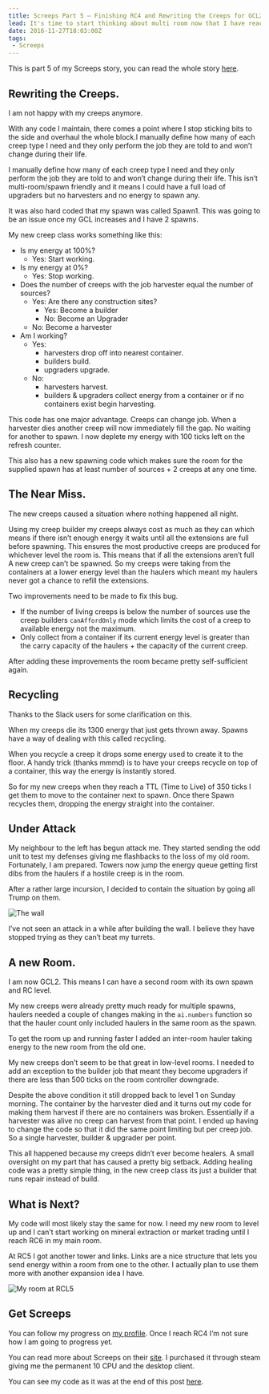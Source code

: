 ```yaml
---
title: Screeps Part 5 – Finishing RC4 and Rewriting the Creeps for GCL2
lead: It's time to start thinking about multi room now that I have reached GCL2
date: 2016-11-27T18:03:00Z
tags:
 - Screeps
---
```

This is part 5 of my Screeps story, you can read the whole story [here](/articles/screeps).

## Rewriting the Creeps.

I am not happy with my creeps anymore.

With any code I maintain, there comes a point where I stop sticking bits to the side and overhaul the whole block.I manually define how many of each creep type I need and they only perform the job they are told to and won’t change during their life.

I manually define how many of each creep type I need and they only perform the job they are told to and won’t change during their life. This isn’t multi-room/spawn friendly and it means I could have a full load of upgraders but no harvesters and no energy to spawn any.

It was also hard coded that my spawn was called Spawn1. This was going to be an issue once my GCL increases and I have 2 spawns.

My new creep class works something like this:

  - Is my energy at 100%?
    - Yes: Start working.
  - Is my energy at 0%?
    - Yes: Stop working.
  - Does the number of creeps with the job harvester equal the number of sources?
    - Yes: Are there any construction sites?
      - Yes: Become a builder
      - No: Become an Upgrader
    - No: Become a harvester
  - Am I working?
    - Yes:
      - harvesters drop off into nearest container.
      - builders build.
      - upgraders upgrade.
    - No:
      - harvesters harvest.
      - builders & upgraders collect energy from a container or if no containers exist begin harvesting.

This code has one major advantage. Creeps can change job. When a harvester dies another creep will now immediately fill the gap. No waiting for another to spawn. I now deplete my energy with 100 ticks left on the refresh counter.

This also has a new spawning code which makes sure the room for the supplied spawn has at least number of sources + 2 creeps at any one time.

## The Near Miss.

The new creeps caused a situation where nothing happened all night.

Using my creep builder my creeps always cost as much as they can which means if there isn’t enough energy it waits until all the extensions are full before spawning. This ensures the most productive creeps are produced for whichever level the room is. This means that if all the extensions aren’t full A new creep can’t be spawned. So my creeps were taking from the containers at a lower energy level than the haulers which meant my haulers never got a chance to refill the extensions.

Two improvements need to be made to fix this bug.

  - If the number of living creeps is below the number of sources use the creep builders `canAffordOnly` mode which limits the cost of a creep to available energy not the maximum.
  - Only collect from a container if its current energy level is greater than the carry capacity of the haulers + the capacity of the current creep.

After adding these improvements the room became pretty self-sufficient again.

## Recycling

Thanks to the Slack users for some clarification on this.

When my creeps die its 1300 energy that just gets thrown away. Spawns have a way of dealing with this called recycling.

When you recycle a creep it drops some energy used to create it to the floor. A handy trick (thanks mmmd) is to have your creeps recycle on top of a container, this way the energy is instantly stored.

So for my new creeps when they reach a TTL (Time to Live) of 350 ticks I get them to move to the container next to spawn. Once there Spawn recycles them, dropping the energy straight into the container.

## Under Attack

My neighbour to the left has begun attack me. They started sending the odd unit to test my defenses giving me flashbacks to the loss of my old room. Fortunately, I am prepared. Towers now jump the energy queue getting first dibs from the haulers if a hostile creep is in the room.

After a rather large incursion, I decided to contain the situation by going all Trump on them.

![The wall](/img/posts/2016-11-27-screeps-part-5-finishing-rc4-rewriting-creeps-gcl2/wall.png)

I’ve not seen an attack in a while after building the wall. I believe they have stopped trying as they can’t beat my turrets.

## A new Room.

I am now GCL2. This means I can have a second room with its own spawn and RC level.

My new creeps were already pretty much ready for multiple spawns, haulers needed a couple of changes making in the `ai.numbers` function so that the hauler count only included haulers in the same room as the spawn.

To get the room up and running faster I added an inter-room hauler taking energy to the new room from the old one.

My new creeps don’t seem to be that great in low-level rooms. I needed to add an exception to the builder job that meant they become upgraders if there are less than 500 ticks on the room controller downgrade.

Despite the above condition it still dropped back to level 1 on Sunday morning. The container by the harvester died and it turns out my code for making them harvest if there are no containers was broken. Essentially if a harvester was alive no creep can harvest from that point. I ended up having to change the code so that it did the same point limiting but per creep job. So a single harvester, builder & upgrader per point.

This all happened because my creeps didn’t ever become healers. A small oversight on my part that has caused a pretty big setback. Adding healing code was a pretty simple thing, in the new creep class its just a builder that runs repair instead of build.

## What is Next?

My code will most likely stay the same for now. I need my new room to level up and I can’t start working on mineral extraction or market trading until I reach RC6 in my main room.

At RC5 I got another tower and links. Links are a nice structure that lets you send energy within a room from one to the other. I actually plan to use them more with another expansion idea I have.

![My room at RCL5](/img/posts/2016-11-27-screeps-part-5-finishing-rc4-rewriting-creeps-gcl2/rc5.png)

## Get Screeps

You can follow my progress on [my profile](https://screeps.com/a/#!/profile/Arcath). Once I reach RC4 I’m not sure how I am going to progress yet.

You can read more about Screeps on their [site](https://screeps.com/). I purchased it through steam giving me the permanent 10 CPU and the desktop client.

You can see my code as it was at the end of this post [here](https://github.com/Arcath/screeps-code/tree/daf0c012a7820b7293c229afea01d8456d4d3b6a).
